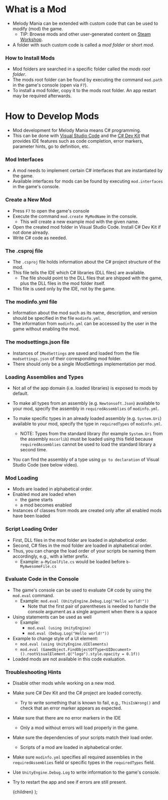 
# What is a Mod
- Melody Mania can be extended with custom code that can be used to modify (mod) the game.
    - TIP: Browse mods and other user-generated content on [Steam Workshop](/how-to-steam-workshop).
- A folder with such custom code is called a *mod folder* or short *mod*.

### How to Install Mods
- Mod folders are searched in a specific folder called the *mods root folder*.
- The mods root folder can be found by executing the command `mod.path` in the game's console (open via `F7`).
- To install a mod folder, copy it to the mods root folder. An app restart may be required afterwards.

# How to Develop Mods
- Mod development for Melody Mania means C# programming.
- This can be done with [Visual Studio Code](https://code.visualstudio.com/)
and the [C# Dev Kit](https://marketplace.visualstudio.com/items?itemName=ms-dotnettools.csdevkit)
that provides IDE features such as code completion, error markers, parameter hints, go to definition, etc.

### Mod Interfaces
- A mod needs to implement certain C# interfaces that are instantiated by the game.
- Available interfaces for mods can be found by executing `mod.interfaces` in the game's console.

### Create a New Mod
- Press `F7` to open the game's console
- Execute the command `mod.create MyModName` in the console.
    - This will create a new example mod with the given name.
- Open the created mod folder in Visual Studio Code. Install C# Dev Kit if not done already.
- Write C# code as needed.

### The .csproj file
- The `.csproj` file holds information about the C# project structure of the mod.
- This file tells the IDE which C# libraries (DLL files) are available.
    - The file should point to the DLL files that are shipped with the game,
      plus the DLL files in the mod folder itself.
- This file is used only by the IDE, not by the game.

### The modinfo.yml file
- Information about the mod such as its name, description, and version should be specified in the file `modinfo.yml`.
- The information from `modinfo.yml` can be accessed by the user in the game without enabling the mod.

### The modsettings.json file
- Instances of `IModSettings` are saved and loaded from the file `modsettings.json` of their corresponding mod folder.
- There should only be a single IModSettings implementation per mod.

### Loading Assemblies and Types
- Not all of the app domain (i.e. loaded libraries) is exposed to mods by default.
- To make all types from an assembly (e.g. `Newtonsoft.Json`) available to your mod, specify the assembly in `requiredAssemblies` of `modinfo.yml`.
- To make specific types in an already loaded assembly (e.g. `System.Uri`) available to your mod, specify the type in `requiredTypes` of `modinfo.yml`.
    - NOTE: Types from the standard library (for example `System.Uri` from the assembly `mscorlib`) must be loaded using this field because `requiredAssemblies` cannot be used to load the standard library a second time.

- You can find the assembly of a type using `go to declaration` of Visual Studio Code (see below video).
<TutorialVideo src="/videos/modding/find-assembly.webm" />

### Mod Loading
- Mods are loaded in alphabetical order.
- Enabled mod are loaded when
    - the game starts
    - a mod becomes enabled
- Instances of classes from mods are created only after all enabled mods have been loaded

### Script Loading Order
- First, DLL files in the mod folder are loaded in alphabetical order.
- Second, C# files in the mod folder are loaded in alphabetical order.
- Thus, you can change the load order of your scripts be naming them accordingly, e.g., with a letter prefix.
    - Example: `a-MyCoolFile.cs` would be loaded before `b-MyAwesomeFile.cs`

### Evaluate Code in the Console
- The game's console can be used to evaluate C# code by using the `mod.eval` command.
    - Example: `mod.eval (UnityEngine.Debug.Log("Hello world!"))`
        - Note that the first pair of parentheses is needed to handle the console argument as a single argument when there is a space
- Using statements can be used as well
    - Example:
        - `mod.eval (using UnityEngine)`
        - `mod.eval (Debug.Log("Hello world!"))`
- Example to change style of a UI element:
    - `mod.eval (using UnityEngine.UIElements)`
    - `mod.eval (GameObject.FindObjectOfType<UIDocument>().rootVisualElement.Q("logo").style.opacity = 0.1f))`
- Loaded mods are not available in this code evaluation.

### Troubleshooting Hints
- Disable other mods while working on a new mod.
- Make sure C# Dev Kit and the C# project are loaded correctly.
    - Try to write something that is known to fail, e.g., `ThisIsWrong()` and check that an error marker appears as expected.
- Make sure that there are no error markers in the IDE
    - Only a mod without errors will load properly in the game.
- Make sure the dependencies of your scripts match their load order.
    - Scripts of a mod are loaded in alphabetical order.
- Make sure `modinfo.yml` specifies all required assemblies in the `requiredAssemblies` field or specific types in the `requiredTypes` field.
- Use `UnityEngine.Debug.Log` to write information to the game's console.
- Try to restart the app and see if errors are still present.

    <MdxLayoutComponent>{children}</MdxLayoutComponent>
);

